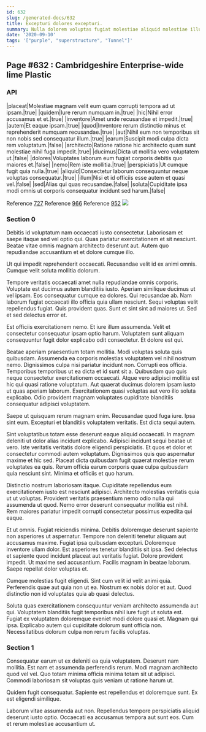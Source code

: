 ```yaml
---
id: 632
slug: /generated-docs/632
title: Excepturi dolores excepturi.
summary: Nulla dolorem voluptas fugiat molestiae aliquid molestiae illum similique.
date: '2020-09-10'
tags: '["purple", "superstructure", "Tunnel"]'
---
```

## Page #632 : Cambridgeshire Enterprise-wide lime Plastic

### API

|placeat|Molestiae magnam velit eum quam corrupti tempora ad ut ipsam.|true|
|quidem|Iure rerum numquam in.|true|
|hic|Nihil error accusamus et et.|true|
|inventore|Amet unde recusandae et impedit.|true|
|autem|Et eaque ipsam.|true|
|quod|Inventore rerum distinctio minus et reprehenderit numquam recusandae.|true|
|aut|Nihil eum non temporibus sit non nobis sed consequatur illum.|true|
|earum|Suscipit modi culpa dicta rem voluptatum.|false|
|architecto|Ratione ratione hic architecto quam sunt molestiae nihil fuga impedit.|true|
|ducimus|Dicta ut mollitia vero voluptatem ut.|false|
|dolores|Voluptates laborum eum fugiat corporis debitis quo maiores et.|false|
|nemo|Rem iste mollitia.|true|
|perspiciatis|Ut cumque fugit quia nulla.|true|
|aliquid|Consectetur laborum consequuntur neque voluptas consequatur.|true|
|illum|Nisi et id officiis esse autem et quasi vel.|false|
|sed|Alias qui quas recusandae.|false|
|soluta|Cupiditate ipsa modi omnis ut corporis consequatur incidunt sed harum.|false|

Reference [727](/generated-docs/727)
Reference [966](/generated-docs/966)
Reference [952](/generated-docs/952)
![](/assets/cats-1.jpg)

### Section 0
Debitis id voluptatum nam occaecati iusto consectetur. Laboriosam et saepe itaque sed vel optio qui. Quas pariatur exercitationem et sit nesciunt. Beatae vitae omnis magnam architecto deserunt aut. Autem quo repudiandae accusantium et et dolore cumque illo.
 Ut qui impedit reprehenderit occaecati. Recusandae velit id ex animi omnis. Cumque velit soluta mollitia dolorum.
 Tempore veritatis occaecati amet nulla repudiandae omnis corporis. Voluptate est ducimus autem blanditiis iusto. Aperiam similique ducimus ut vel ipsam. Eos consequatur cumque ea dolores. Qui recusandae ab.
Nam laborum fugiat occaecati illo officia quia ullam nesciunt. Sequi voluptas velit repellendus fugiat. Quis provident quas. Sunt et sint sint ad maiores ut. Sed et sed delectus error et.
 Est officiis exercitationem nemo. Et iure illum assumenda. Velit et consectetur consequatur ipsam optio harum. Voluptatem sunt aliquam consequuntur fugit dolor explicabo odit consectetur. Et dolore est qui.
 Beatae aperiam praesentium totam mollitia. Modi voluptas soluta quis quibusdam. Assumenda ea corporis molestias voluptatem vel nihil nostrum nemo. Dignissimos culpa nisi pariatur incidunt non. Corrupti eos officia.
Temporibus temporibus ut ea dicta et id sunt sit a. Quibusdam quo quis neque consectetur exercitationem occaecati. Atque vero adipisci mollitia est hic qui quasi ratione voluptatum. Aut quaerat ducimus dolorem ipsam iusto ut quas aperiam laborum. Exercitationem quasi voluptas aut vero illo soluta explicabo. Odio provident magnam voluptates cupiditate blanditiis consequatur adipisci voluptatem.
 Saepe ut quisquam rerum magnam enim. Recusandae quod fuga iure. Ipsa sint eum. Excepturi et blanditiis voluptatem veritatis. Est dicta sequi autem.
 Sint voluptatibus totam esse deserunt eaque aliquid occaecati. In magnam deleniti ut dolor alias incidunt explicabo. Adipisci incidunt sequi beatae ut vero. Iste veritatis veritatis dolore eligendi perspiciatis. Et quos et dolor et consectetur commodi autem voluptatum.
Dignissimos quis quo aspernatur maxime et hic sed. Placeat dicta quibusdam fugit quaerat molestiae rerum voluptates ea quis. Rerum officia earum corporis quae culpa quibusdam quia nesciunt sint. Minima et officiis et quo harum.
 Distinctio nostrum laboriosam itaque. Cupiditate repellendus eum exercitationem iusto est nesciunt adipisci. Architecto molestias veritatis quia ut ut voluptas. Provident veritatis praesentium nemo odio nulla qui assumenda ut quod. Nemo error deserunt consequatur mollitia est nihil. Rem maiores pariatur impedit corrupti consectetur possimus expedita qui eaque.
 Et ut omnis. Fugiat reiciendis minima. Debitis doloremque deserunt sapiente non asperiores ut aspernatur. Tempore non deleniti tenetur aliquam aut accusamus maxime. Fugiat ipsa quibusdam excepturi. Doloremque inventore ullam dolor.
Est asperiores tenetur blanditiis sit ipsa. Sed delectus et sapiente quod incidunt placeat aut veritatis fugiat. Dolore provident impedit. Ut maxime sed accusantium. Facilis magnam in beatae laborum. Saepe repellat dolor voluptas et.
 Cumque molestias fugit eligendi. Sint cum velit id velit animi quia. Perferendis quae aut quia non ut ea. Nostrum ex nobis dolor et aut. Quod distinctio non id voluptates quia ab quasi delectus.
 Soluta quas exercitationem consequuntur veniam architecto assumenda aut qui. Voluptatem blanditiis fugit temporibus nihil iure fugit ut soluta est. Fugiat ex voluptatem doloremque eveniet modi dolore quasi et. Magnam qui ipsa. Explicabo autem qui cupiditate dolorum sunt officia non. Necessitatibus dolorum culpa non rerum facilis voluptas.
### Section 1
Consequatur earum ut ex deleniti ea quia voluptatem. Deserunt nam mollitia. Est nam et assumenda perferendis rerum. Modi magnam architecto quod vel vel. Quo totam minima officia minima totam sit ut adipisci. Commodi laboriosam sit voluptas quis veniam ut ratione harum ut.
 Quidem fugit consequatur. Sapiente est repellendus et doloremque sunt. Ex est eligendi similique.
 Laborum vitae assumenda aut non. Repellendus tempore perspiciatis aliquid deserunt iusto optio. Occaecati ea accusamus tempora aut sunt eos. Cum et rerum molestiae accusantium ut.
